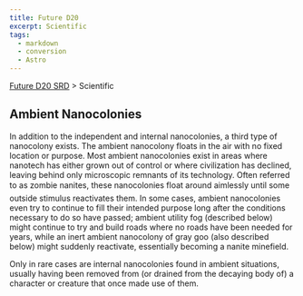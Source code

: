 ```yaml
---
title: Future D20
excerpt: Scientific
tags:
  - markdown
  - conversion
  - Astro
---
```






[Future D20 SRD]( / ) > Scientific




## Ambient Nanocolonies


In addition to the independent and internal nanocolonies, a third type of nanocolony exists. The ambient nanocolony floats in the air with no fixed location or purpose. Most ambient nanocolonies exist in areas where nanotech has either grown out of control or where civilization has declined, leaving behind only microscopic remnants of its technology. Often referred to as zombie nanites, these nanocolonies float around aimlessly until some outside stimulus reactivates them. In some cases, ambient nanocolonies even try to continue to fill their intended purpose long after the conditions necessary to do so have passed; ambient utility fog (described below) might continue to try and build roads where no roads have been needed for years, while an inert ambient nanocolony of gray goo (also described below) might suddenly reactivate, essentially becoming a nanite minefield.


Only in rare cases are internal nanocolonies found in ambient situations, usually having been removed from (or drained from the decaying body of) a character or creature that once made use of them.



